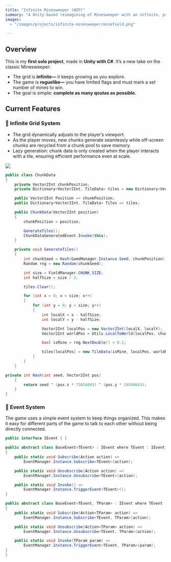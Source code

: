 ```yaml
---
title: "Infinite Minesweeper (WIP)"
summary: "A Unity-based reimagining of Minesweeper with an infinite, procedurally generated grid, roguelike mechanics, and an event-driven architecture."
images:
  - "/images/projects/infinite-minesweeper/minefield.png"

---
```


## Overview

This is my **first solo project**, made in **Unity with C#**.
It’s a new take on the classic Minesweeper:

- The grid is **infinite—** it keeps growing as you explore.
- The game is **roguelike—** you have limited flags and must mark a set number of mines to win.
- The goal is simple: **complete as many qoutas as possible.**
## Current Features

### 🔹 Infinite Grid System
- The grid dynamically adjusts to the player’s viewport.
- As the player moves, new chunks generate seamlessly while off-screen chunks are recycled from a chunk pool to save memory.
- Lazy generation: chunk data is only created when the player interacts with a tile, ensuring efficient performance even at scale.

![](/images/projects/infinite-minesweeper/grid-generation.gif)
```csharp:ChunkData.cs
public class ChunkData
{
    private Vector2Int chunkPosition;
    private Dictionary<Vector2Int, TileData> tiles = new Dictionary<Vector2Int, TileData>();

    public Vector2Int Position => chunkPosition;
    public Dictionary<Vector2Int, TileData> Tiles => tiles;

    public ChunkData(Vector2Int position)
    {
        chunkPosition = position;

        GenerateTiles();
        ChunkDataGeneratedEvent.Invoke(this);
    }

    private void GenerateTiles()
    {
        int chunkSeed = Hash(GameManager.Instance.Seed, chunkPosition);
        Random rng = new Random(chunkSeed);

        int size = FieldManager.CHUNK_SIZE;
        int halfSize = size / 2;

        tiles.Clear();

        for (int x = 0; x < size; x++)
        {
            for (int y = 0; y < size; y++)
            {
                int localX = x - halfSize;
                int localY = y - halfSize;

                Vector2Int localPos = new Vector2Int(localX, localY);
                Vector2Int worldPos = Utils.LocalToWorld(localPos, chunkPosition, size);

                bool isMine = rng.NextDouble() < 0.2;

                tiles[localPos] = new TileData(isMine, localPos, worldPos);
            }
        }
    }

private int Hash(int seed, Vector2Int pos)
    {
        return seed ^ (pos.x * 73856093) ^ (pos.y * 19349663);
    }
}
```

### 🔹 Event System
The game uses a simple event system to keep things organized.
This makes it easy for different parts of the game to talk to each other without being directly connected.
```csharp:BaseEvent.cs
public interface IEvent { }

public abstract class BaseEvent<TEvent> : IEvent where TEvent : IEvent
{
    public static void Subscribe(Action action) =>
        EventManager.Instance.Subscribe<TEvent>(action);

    public static void Unsubscribe(Action action) =>
        EventManager.Instance.Unsubscribe<TEvent>(action);

    public static void Invoke() =>
        EventManager.Instance.TriggerEvent<TEvent>();
}

public abstract class BaseEvent<TEvent, TParam> : IEvent where TEvent : IEvent
{
    public static void Subscribe(Action<TParam> action) =>
        EventManager.Instance.Subscribe<TEvent, TParam>(action);

    public static void Unsubscribe(Action<TParam> action) =>
        EventManager.Instance.Unsubscribe<TEvent, TParam>(action);

    public static void Invoke(TParam param) =>
        EventManager.Instance.TriggerEvent<TEvent, TParam>(param);
}
}
```